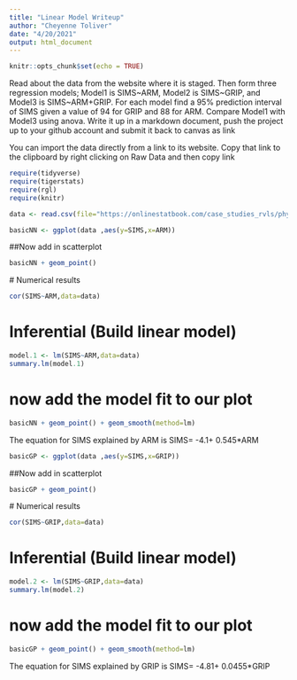 ```yaml
---
title: "Linear Model Writeup"
author: "Cheyenne Toliver"
date: "4/20/2021"
output: html_document
---
```


```r
knitr::opts_chunk$set(echo = TRUE)
```

Read about the data from the website where it is staged.  Then form three regression models; Model1 is SIMS~ARM, Model2 is SIMS~GRIP, and Model3 is SIMS~ARM+GRIP. For each model find a 95% prediction interval of SIMS given a value of 94  for GRIP and 88 for ARM. Compare Model1 with Model3 using anova. Write it up in a markdown document, push the project up to your github account and submit it back to canvas as link

You can import the data directly from a link to its website.  Copy that link to the clipboard by right clicking on Raw Data and then copy link


```r
require(tidyverse)
require(tigerstats)
require(rgl)
require(knitr)

```

```r
data <- read.csv(file="https://onlinestatbook.com/case_studies_rvls/physical_strength/data.txt",sep="",header=TRUE)
```


```r
basicNN <- ggplot(data ,aes(y=SIMS,x=ARM))
```
##Now add in scatterplot

```r
basicNN + geom_point()
```
    
   # Numerical results

```r
cor(SIMS~ARM,data=data)
```


# Inferential  (Build linear model)
  
```r
model.1 <- lm(SIMS~ARM,data=data)
summary.lm(model.1)
```

# now add the model fit to our plot
  
```r
basicNN + geom_point() + geom_smooth(method=lm)
``` 
   
The equation for SIMS explained by ARM is 
SIMS= -4.1+ 0.545*ARM


```r
basicGP <- ggplot(data ,aes(y=SIMS,x=GRIP))
```
##Now add in scatterplot

```r
basicGP + geom_point()
```

  # Numerical results

```r
cor(SIMS~GRIP,data=data)
```

# Inferential  (Build linear model)
  
```r
model.2 <- lm(SIMS~GRIP,data=data)
summary.lm(model.2)
```

# now add the model fit to our plot
  
```r
basicGP + geom_point() + geom_smooth(method=lm)
``` 
   
The equation for SIMS explained by GRIP is 
SIMS= -4.81+ 0.0455*GRIP

